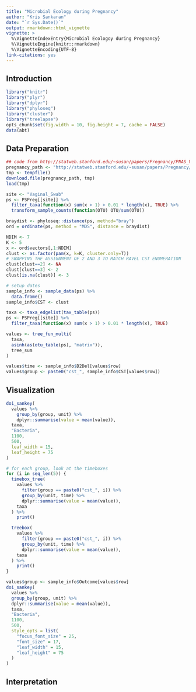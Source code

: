 ```yaml
---
title: "Microbial Ecology during Pregnancy"
author: "Kris Sankaran"
date: "`r Sys.Date()`"
output: rmarkdown::html_vignette
vignette: >
  %\VignetteIndexEntry{Microbial Ecologoy during Pregnancy}
  %\VignetteEngine{knitr::rmarkdown}
  %\VignetteEncoding{UTF-8}
link-citations: yes
---
```


## Introduction ##


```r
library("knitr")
library("plyr")
library("dplyr")
library("phyloseq")
library("cluster")
library("treelapse")
opts_chunk$set(fig.width = 10, fig.height = 7, cache = FALSE)
data(abt)
```

## Data Preparation ##

```r
## code from http://statweb.stanford.edu/~susan/papers/Pregnancy/PNAS_Vaginal_Analysis.Rmd
pregnancy_path <- "http://statweb.stanford.edu/~susan/papers/Pregnancy/PregnancyClosed15.Rdata"
tmp <- tempfile()
download.file(pregnancy_path, tmp)
load(tmp)

site <- "Vaginal_Swab"
ps <- PSPreg[[site]] %>%
  filter_taxa(function(x) sum(x > 1) > 0.01 * length(x), TRUE) %>%
  transform_sample_counts(function(OTU) OTU/sum(OTU))

braydist <- phyloseq::distance(ps, method="bray")
ord = ordinate(ps, method = "MDS", distance = braydist)

NDIM <- 7
K <- 5
x <- ord$vectors[,1:NDIM]
clust <- as.factor(pam(x, k=K, cluster.only=T))
# SWAPPING THE ASSIGNMENT OF 2 AND 3 TO MATCH RAVEL CST ENUMERATION
clust[clust==2] <- NA
clust[clust==3] <- 2
clust[is.na(clust)] <- 3

# setup dates
sample_info <- sample_data(ps) %>%
  data.frame()
sample_info$CST <- clust
```

```r
taxa <- taxa_edgelist(tax_table(ps))
ps <- PSPreg[[site]] %>%
  filter_taxa(function(x) sum(x > 1) > 0.01 * length(x), TRUE)

values <- tree_fun_multi(
  taxa,
  asinh(as(otu_table(ps), "matrix")),
  tree_sum
)

values$time <- sample_info$D2Del[values$row]
values$group <- paste0("cst_", sample_info$CST[values$row])
```

## Visualization ##

```r
doi_sankey(
  values %>%
    group_by(group, unit) %>%
    dplyr::summarise(value = mean(value)),
  taxa,
  "Bacteria",
  1100,
  500,
  leaf_width = 15,
  leaf_height = 75
)
```

```r
# for each group, look at the timeboxes
for (i in seq_len(5)) {
  timebox_tree(
    values %>%
      filter(group == paste0("cst_", i)) %>%
      group_by(unit, time) %>%
      dplyr::summarise(value = mean(value)),
    taxa
  ) %>%
    print()

  treebox(
    values %>%
      filter(group == paste0("cst_", i)) %>%
      group_by(unit, time) %>%
      dplyr::summarise(value = mean(value)),
    taxa
  ) %>%
    print()
}
```

```r
values$group <- sample_info$Outcome[values$row]
doi_sankey(
  values %>%
  group_by(group, unit) %>%
  dplyr::summarise(value = mean(value)),
  taxa,
  "Bacteria",
  1100,
  500,
  style_opts = list(
    "focus_font_size" = 25,
    "font_size" = 17,
    "leaf_width" = 15,
    "leaf_height" = 75
  )
)
```


## Interpretation ##
